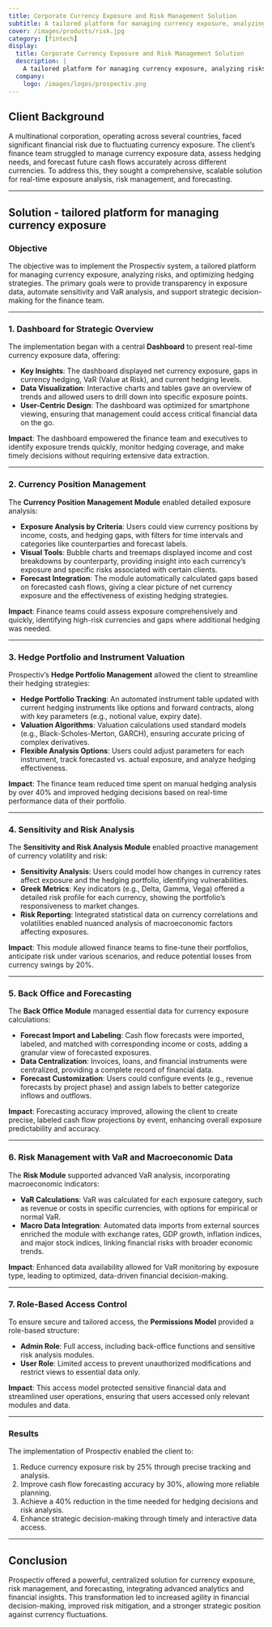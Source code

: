 ```yaml
---
title: Corporate Currency Exposure and Risk Management Solution
subtitle: A tailored platform for managing currency exposure, analyzing risks,and optimizing hedging strategies. 
cover: /images/products/risk.jpg
category: [fintech]
display:
  title: Corporate Currency Exposure and Risk Management Solution
  description: |
    A tailored platform for managing currency exposure, analyzing risks,
  company:
    logo: /images/logos/prospectiv.png
---
```

## Client Background
A multinational corporation, operating across several countries, faced significant financial risk due to fluctuating currency exposure. The client’s finance team struggled to manage currency exposure data, assess hedging needs, and forecast future cash flows accurately across different currencies. To address this, they sought a comprehensive, scalable solution for real-time exposure analysis, risk management, and forecasting.

---

## Solution - tailored platform for managing currency exposure

### Objective
The objective was to implement the Prospectiv system, a tailored platform for managing currency exposure, analyzing risks, and optimizing hedging strategies. The primary goals were to provide transparency in exposure data, automate sensitivity and VaR analysis, and support strategic decision-making for the finance team.

---

### 1. Dashboard for Strategic Overview

The implementation began with a central **Dashboard** to present real-time currency exposure data, offering:

- **Key Insights**: The dashboard displayed net currency exposure, gaps in currency hedging, VaR (Value at Risk), and current hedging levels.
- **Data Visualization**: Interactive charts and tables gave an overview of trends and allowed users to drill down into specific exposure points.
- **User-Centric Design**: The dashboard was optimized for smartphone viewing, ensuring that management could access critical financial data on the go.

**Impact**: The dashboard empowered the finance team and executives to identify exposure trends quickly, monitor hedging coverage, and make timely decisions without requiring extensive data extraction.

---

### 2. Currency Position Management

The **Currency Position Management Module** enabled detailed exposure analysis:

- **Exposure Analysis by Criteria**: Users could view currency positions by income, costs, and hedging gaps, with filters for time intervals and categories like counterparties and forecast labels.
- **Visual Tools**: Bubble charts and treemaps displayed income and cost breakdowns by counterparty, providing insight into each currency’s exposure and specific risks associated with certain clients.
- **Forecast Integration**: The module automatically calculated gaps based on forecasted cash flows, giving a clear picture of net currency exposure and the effectiveness of existing hedging strategies.

**Impact**: Finance teams could assess exposure comprehensively and quickly, identifying high-risk currencies and gaps where additional hedging was needed.

---

### 3. Hedge Portfolio and Instrument Valuation

Prospectiv’s **Hedge Portfolio Management** allowed the client to streamline their hedging strategies:

- **Hedge Portfolio Tracking**: An automated instrument table updated with current hedging instruments like options and forward contracts, along with key parameters (e.g., notional value, expiry date).
- **Valuation Algorithms**: Valuation calculations used standard models (e.g., Black-Scholes-Merton, GARCH), ensuring accurate pricing of complex derivatives.
- **Flexible Analysis Options**: Users could adjust parameters for each instrument, track forecasted vs. actual exposure, and analyze hedging effectiveness.

**Impact**: The finance team reduced time spent on manual hedging analysis by over 40% and improved hedging decisions based on real-time performance data of their portfolio.

---

### 4. Sensitivity and Risk Analysis

The **Sensitivity and Risk Analysis Module** enabled proactive management of currency volatility and risk:

- **Sensitivity Analysis**: Users could model how changes in currency rates affect exposure and the hedging portfolio, identifying vulnerabilities.
- **Greek Metrics**: Key indicators (e.g., Delta, Gamma, Vega) offered a detailed risk profile for each currency, showing the portfolio’s responsiveness to market changes.
- **Risk Reporting**: Integrated statistical data on currency correlations and volatilities enabled nuanced analysis of macroeconomic factors affecting exposures.

**Impact**: This module allowed finance teams to fine-tune their portfolios, anticipate risk under various scenarios, and reduce potential losses from currency swings by 20%.

---

### 5. Back Office and Forecasting

The **Back Office Module** managed essential data for currency exposure calculations:

- **Forecast Import and Labeling**: Cash flow forecasts were imported, labeled, and matched with corresponding income or costs, adding a granular view of forecasted exposures.
- **Data Centralization**: Invoices, loans, and financial instruments were centralized, providing a complete record of financial data.
- **Forecast Customization**: Users could configure events (e.g., revenue forecasts by project phase) and assign labels to better categorize inflows and outflows.

**Impact**: Forecasting accuracy improved, allowing the client to create precise, labeled cash flow projections by event, enhancing overall exposure predictability and accuracy.

---

### 6. Risk Management with VaR and Macroeconomic Data

The **Risk Module** supported advanced VaR analysis, incorporating macroeconomic indicators:

- **VaR Calculations**: VaR was calculated for each exposure category, such as revenue or costs in specific currencies, with options for empirical or normal VaR.
- **Macro Data Integration**: Automated data imports from external sources enriched the module with exchange rates, GDP growth, inflation indices, and major stock indices, linking financial risks with broader economic trends.

**Impact**: Enhanced data availability allowed for VaR monitoring by exposure type, leading to optimized, data-driven financial decision-making.

---

### 7. Role-Based Access Control

To ensure secure and tailored access, the **Permissions Model** provided a role-based structure:

- **Admin Role**: Full access, including back-office functions and sensitive risk analysis modules.
- **User Role**: Limited access to prevent unauthorized modifications and restrict views to essential data only.

**Impact**: This access model protected sensitive financial data and streamlined user operations, ensuring that users accessed only relevant modules and data.

---

### Results

The implementation of Prospectiv enabled the client to:

1. Reduce currency exposure risk by 25% through precise tracking and analysis.
2. Improve cash flow forecasting accuracy by 30%, allowing more reliable planning.
3. Achieve a 40% reduction in the time needed for hedging decisions and risk analysis.
4. Enhance strategic decision-making through timely and interactive data access.

---

## Conclusion
Prospectiv offered a powerful, centralized solution for currency exposure, risk management, and forecasting, integrating advanced analytics and financial insights. This transformation led to increased agility in financial decision-making, improved risk mitigation, and a stronger strategic position against currency fluctuations.
